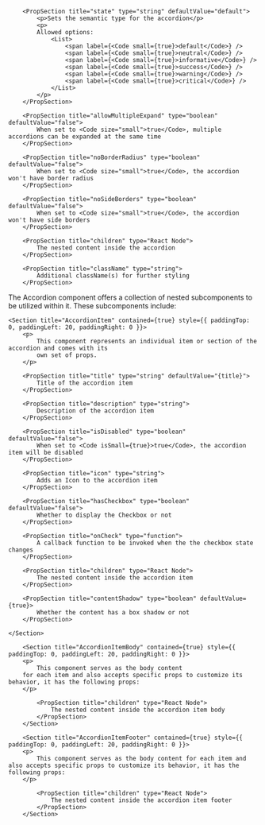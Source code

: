 
<PackageInstallGuide packageName="@wpmudev/sui-accordion" />

<Section title="Props" border={true}>
		
		<PropSection title="state" type="string" defaultValue="default">
    		<p>Sets the semantic type for the accordion</p>
    		<p>
    		Allowed options:
    			<List>
					<span label={<Code small={true}>default</Code>} />
    				<span label={<Code small={true}>neutral</Code>} />
    				<span label={<Code small={true}>informative</Code>} />
    				<span label={<Code small={true}>success</Code>} />
    				<span label={<Code small={true}>warning</Code>} />
    				<span label={<Code small={true}>critical</Code>} />
    			</List>
    		</p>
    	</PropSection>

		<PropSection title="allowMultipleExpand" type="boolean" defaultValue="false">
    		When set to <Code size="small">true</Code>, multiple accordions can be expanded at the same time
    	</PropSection>

		<PropSection title="noBorderRadius" type="boolean" defaultValue="false">
    		When set to <Code size="small">true</Code>, the accordion won't have border radius
    	</PropSection>

		<PropSection title="noSideBorders" type="boolean" defaultValue="false">
    		When set to <Code size="small">true</Code>, the accordion won't have side borders
    	</PropSection>

		<PropSection title="children" type="React Node">
    		The nested content inside the accordion
    	</PropSection>

		<PropSection title="className" type="string">
    		Additional className(s) for further styling
    	</PropSection>
    	
</Section>

<Section
	title="Sub Components"
	contained={true}
	style={{ paddingTop: 30, paddingBottom: 0 }}
>
		<p>The Accordion component offers a collection of nested subcomponents to be utilized within it. These subcomponents include:</p>

    <Section title="AccordionItem" contained={true} style={{ paddingTop: 0, paddingLeft: 20, paddingRight: 0 }}>
    	<p>
    		This component represents an individual item or section of the accordion and comes with its
    		own set of props.
    	</p>

		<PropSection title="title" type="string" defaultValue="{title}">
    		Title of the accordion item
    	</PropSection>

		<PropSection title="description" type="string">
    		Description of the accordion item
    	</PropSection>

		<PropSection title="isDisabled" type="boolean" defaultValue="false">
    		When set to <Code isSmall={true}>true</Code>, the accordion item will be disabled
    	</PropSection>

		<PropSection title="icon" type="string">
    		Adds an Icon to the accordion item
    	</PropSection>

		<PropSection title="hasCheckbox" type="boolean" defaultValue="false">
    		Whether to display the Checkbox or not
    	</PropSection>

		<PropSection title="onCheck" type="function">
    		A callback function to be invoked when the the checkbox state changes
    	</PropSection>

		<PropSection title="children" type="React Node">
    		The nested content inside the accordion item
    	</PropSection>

		<PropSection title="contentShadow" type="boolean" defaultValue={true}>
    		Whether the content has a box shadow or not 
    	</PropSection>

    </Section>

    	<Section title="AccordionItemBody" contained={true} style={{ paddingTop: 0, paddingLeft: 20, paddingRight: 0 }}>
    	<p>
    		This component serves as the body content
    	for each item and also accepts specific props to customize its behavior, it has the following props:
    	</p>

    		<PropSection title="children" type="React Node">
    			The nested content inside the accordion item body
    		</PropSection>
    	</Section>

    	<Section title="AccordionItemFooter" contained={true} style={{ paddingTop: 0, paddingLeft: 20, paddingRight: 0 }}>
    	<p>
    		This component serves as the body content for each item and also accepts specific props to customize its behavior, it has the following props:
    	</p>

    		<PropSection title="children" type="React Node">
    			The nested content inside the accordion item footer
    		</PropSection>
    	</Section>

</Section>

<CommonPropsNotice />
